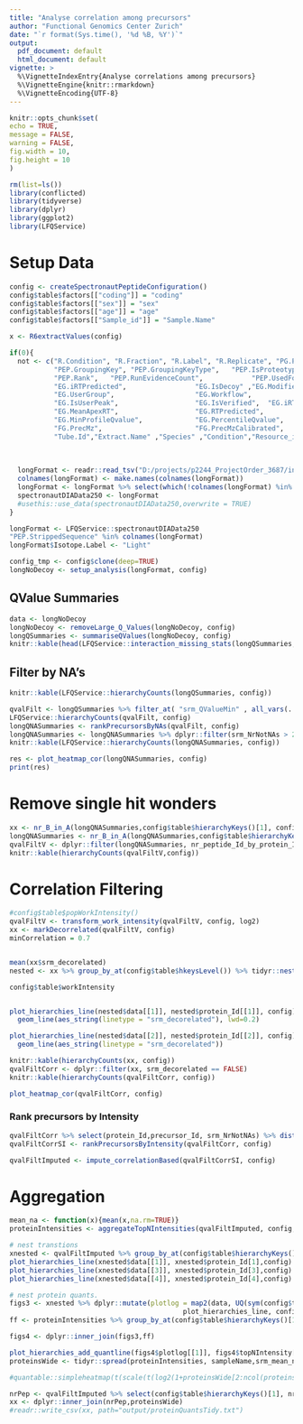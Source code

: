 ```yaml
---
title: "Analyse correlation among precursors"
author: "Functional Genomics Center Zurich"
date: "`r format(Sys.time(), '%d %B, %Y')`"
output:
  pdf_document: default
  html_document: default
vignette: >
  %\VignetteIndexEntry{Analyse correlations among precursors}
  %\VignetteEngine{knitr::rmarkdown}
  %\VignetteEncoding{UTF-8}
---
```


  
```r
knitr::opts_chunk$set(
echo = TRUE,
message = FALSE,
warning = FALSE,
fig.width = 10,
fig.height = 10
)

```


```r
rm(list=ls())
library(conflicted)
library(tidyverse)
library(dplyr)
library(ggplot2)
library(LFQService)
```


# Setup Data

```r
config <- createSpectronautPeptideConfiguration()
config$table$factors[["coding"]] = "coding"
config$table$factors[["sex"]] = "sex"
config$table$factors[["age"]] = "age"
config$table$factors[["Sample_id"]] = "Sample.Name"

x <- R6extractValues(config)
```


```r
if(0){
  not <- c("R.Condition", "R.Fraction", "R.Label", "R.Replicate", "PG.ProteinGroups" ,"PG.Cscore","PG.Qvalue","PG.RunEvidenceCount",
           "PEP.GroupingKey", "PEP.GroupingKeyType",   "PEP.IsProteotypic",               "PEP.NrOfMissedCleavages",
           "PEP.Rank",   "PEP.RunEvidenceCount",            "PEP.UsedForProteinGroupQuantity",
           "EG.iRTPredicted",                 "EG.IsDecoy" ,"EG.ModifiedPeptide",
           "EG.UserGroup",                    "EG.Workflow",
           "EG.IsUserPeak",                   "EG.IsVerified",  "EG.iRTEmpirical",
           "EG.MeanApexRT",                   "EG.RTPredicted",                  "EG.AvgProfileQvalue",             "EG.MaxProfileQvalue",
           "EG.MinProfileQvalue",             "EG.PercentileQvalue",             "EG.ReferenceQuantity..Settings.", "EG.TargetQuantity..Settings.",
           "FG.PrecMz",                       "FG.PrecMzCalibrated",             "FG.ShapeQualityScore",
           "Tube.Id","Extract.Name" ,"Species" ,"Condition","Resource_id", "EG.good")
  
  
  
  longFormat <- readr::read_tsv("D:/projects/p2244_ProjectOrder_3687/inputData/preprocessing/withAnnotation_3687_DB_WithIsoforms.txt")
  colnames(longFormat) <- make.names(colnames(longFormat))
  longFormat <- longFormat %>% select(which(!colnames(longFormat) %in% not))
  spectronautDIAData250 <- longFormat
  #usethis::use_data(spectronautDIAData250,overwrite = TRUE)
}
```

```r
longFormat <- LFQService::spectronautDIAData250
"PEP.StrippedSequence" %in% colnames(longFormat)
longFormat$Isotope.Label <- "Light"

config_tmp <- config$clone(deep=TRUE)
longNoDecoy <- setup_analysis(longFormat, config)

```

## QValue Summaries


```r
data <- longNoDecoy
longNoDecoy <- removeLarge_Q_Values(longNoDecoy, config)
longQSummaries <- summariseQValues(longNoDecoy, config)
knitr::kable(head(LFQService::interaction_missing_stats(longQSummaries, config)))

```


## Filter by NA's

```r
knitr::kable(LFQService::hierarchyCounts(longQSummaries, config))
```

```r
qvalFilt <- longQSummaries %>% filter_at( "srm_QValueMin" , all_vars(. < config$parameter$qVal_experiment_threshold )   )
LFQService::hierarchyCounts(qvalFilt, config)
longQNASummaries <- rankPrecursorsByNAs(qvalFilt, config)
longQNASummaries <- longQNASummaries %>% dplyr::filter(srm_NrNotNAs > 20)
knitr::kable(LFQService::hierarchyCounts(longQNASummaries, config))
```


```r
res <- plot_heatmap_cor(longQNASummaries, config)
print(res)
```


# Remove single hit wonders

```r
xx <- nr_B_in_A(longQNASummaries,config$table$hierarchyKeys()[1], config$table$hierarchyKeys()[2], FALSE)
longQNASummaries <- nr_B_in_A(longQNASummaries,config$table$hierarchyKeys()[1], config$table$hierarchyKeys()[2])
qvalFiltV <- dplyr::filter(longQNASummaries, nr_peptide_Id_by_protein_Id > 1)
knitr::kable(hierarchyCounts(qvalFiltV,config))

```


# Correlation Filtering

```r
#config$table$popWorkIntensity()
qvalFiltV <- transform_work_intensity(qvalFiltV, config, log2)
xx <- markDecorrelated(qvalFiltV, config)
minCorrelation = 0.7 


mean(xx$srm_decorelated)
nested <- xx %>% group_by_at(config$table$hkeysLevel()) %>% tidyr::nest()

config$table$workIntensity


plot_hierarchies_line(nested$data[[1]], nested$protein_Id[[1]], config) + 
  geom_line(aes_string(linetype = "srm_decorelated"), lwd=0.2) 

plot_hierarchies_line(nested$data[[2]], nested$protein_Id[[2]], config) + 
  geom_line(aes_string(linetype = "srm_decorelated"))

knitr::kable(hierarchyCounts(xx, config))
qvalFiltCorr <- dplyr::filter(xx, srm_decorelated == FALSE)
knitr::kable(hierarchyCounts(qvalFiltCorr, config))
```



```r
plot_heatmap_cor(qvalFiltCorr, config)
```

### Rank precursors by Intensity

```r
qvalFiltCorr %>% select(protein_Id,precursor_Id, srm_NrNotNAs) %>% distinct()
qvalFiltCorrSI <- rankPrecursorsByIntensity(qvalFiltCorr, config)

qvalFiltImputed <- impute_correlationBased(qvalFiltCorrSI, config)

```

# Aggregation


```r

mean_na <- function(x){mean(x,na.rm=TRUE)}
proteinIntensities <- aggregateTopNIntensities(qvalFiltImputed, config, func = mean_na, N=3)$data

# nest transtions
xnested <- qvalFiltImputed %>% group_by_at(config$table$hierarchyKeys()[1]) %>% tidyr::nest()
plot_hierarchies_line(xnested$data[[1]], xnested$protein_Id[1],config)
plot_hierarchies_line(xnested$data[[3]], xnested$protein_Id[3],config)
plot_hierarchies_line(xnested$data[[4]], xnested$protein_Id[4],config)

# nest protein quants.
figs3 <- xnested %>% dplyr::mutate(plotlog = map2(data, UQ(sym(config$table$hierarchyKeys()[1])) ,
                                           plot_hierarchies_line, config))
ff <- proteinIntensities %>% group_by_at(config$table$hierarchyKeys()[1]) %>% tidyr::nest(.key = "topNIntensity")

figs4 <- dplyr::inner_join(figs3,ff)

plot_hierarchies_add_quantline(figs4$plotlog[[1]], figs4$topNIntensity[[1]], "srm_mean_na_3", config)
proteinsWide <- tidyr::spread(proteinIntensities, sampleName,srm_mean_na_3)

#quantable::simpleheatmap(t(scale(t(log2(1+proteinsWide[2:ncol(proteinsWide)])))), margins = c(16,5))

nrPep <- qvalFiltImputed %>% select(config$table$hierarchyKeys()[1], nr_peptide_Id_by_protein_Id) %>% distinct()
xx <- dplyr::inner_join(nrPep,proteinsWide)
#readr::write_csv(xx, path="output/proteinQuantsTidy.txt")

```


